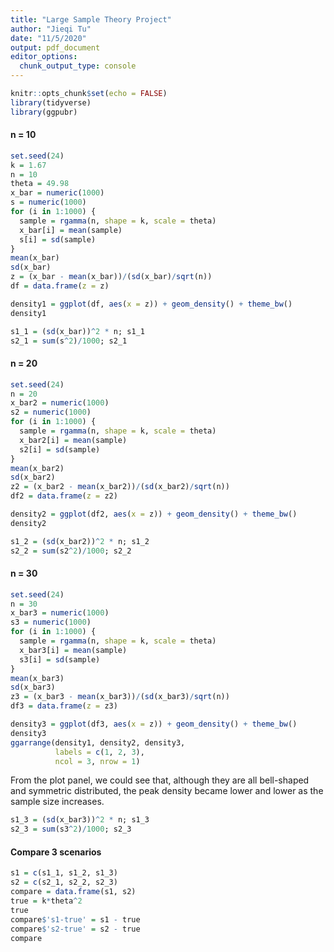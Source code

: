 ```yaml
---
title: "Large Sample Theory Project"
author: "Jieqi Tu"
date: "11/5/2020"
output: pdf_document
editor_options: 
  chunk_output_type: console
---
```


```r
knitr::opts_chunk$set(echo = FALSE)
library(tidyverse)
library(ggpubr)
```

#### n = 10
```r
set.seed(24)
k = 1.67
n = 10
theta = 49.98
x_bar = numeric(1000)
s = numeric(1000)
for (i in 1:1000) {
  sample = rgamma(n, shape = k, scale = theta)
  x_bar[i] = mean(sample)
  s[i] = sd(sample)
}
mean(x_bar)
sd(x_bar)
z = (x_bar - mean(x_bar))/(sd(x_bar)/sqrt(n))
df = data.frame(z = z)
```

```r
density1 = ggplot(df, aes(x = z)) + geom_density() + theme_bw()
density1
```

```r
s1_1 = (sd(x_bar))^2 * n; s1_1
s2_1 = sum(s^2)/1000; s2_1
```

#### n = 20
```r
set.seed(24)
n = 20
x_bar2 = numeric(1000)
s2 = numeric(1000)
for (i in 1:1000) {
  sample = rgamma(n, shape = k, scale = theta)
  x_bar2[i] = mean(sample)
  s2[i] = sd(sample)
}
mean(x_bar2)
sd(x_bar2)
z2 = (x_bar2 - mean(x_bar2))/(sd(x_bar2)/sqrt(n))
df2 = data.frame(z = z2)
```

```r
density2 = ggplot(df2, aes(x = z)) + geom_density() + theme_bw()
density2
```

```r
s1_2 = (sd(x_bar2))^2 * n; s1_2
s2_2 = sum(s2^2)/1000; s2_2
```

#### n = 30
```r
set.seed(24)
n = 30
x_bar3 = numeric(1000)
s3 = numeric(1000)
for (i in 1:1000) {
  sample = rgamma(n, shape = k, scale = theta)
  x_bar3[i] = mean(sample)
  s3[i] = sd(sample)
}
mean(x_bar3)
sd(x_bar3)
z3 = (x_bar3 - mean(x_bar3))/(sd(x_bar3)/sqrt(n))
df3 = data.frame(z = z3)
```

```r
density3 = ggplot(df3, aes(x = z)) + geom_density() + theme_bw()
density3
ggarrange(density1, density2, density3,
          labels = c(1, 2, 3),
          ncol = 3, nrow = 1)
```

From the plot panel, we could see that, although they are all bell-shaped and symmetric distributed, the peak density became lower and lower as the sample size increases.
```r
s1_3 = (sd(x_bar3))^2 * n; s1_3
s2_3 = sum(s3^2)/1000; s2_3
```

#### Compare 3 scenarios
```r
s1 = c(s1_1, s1_2, s1_3)
s2 = c(s2_1, s2_2, s2_3)
compare = data.frame(s1, s2)
true = k*theta^2
true
compare$'s1-true' = s1 - true
compare$'s2-true' = s2 - true
compare
```

